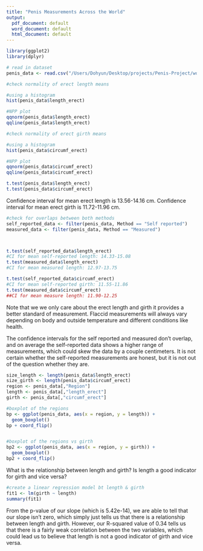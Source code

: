```yaml
---
title: "Penis Measurements Across the World"
output:
  pdf_document: default
  word_document: default
  html_document: default
---
```


```r
library(ggplot2)
library(dplyr)
```

```r
# read in dataset
penis_data <- read.csv("/Users/Dohyun/Desktop/projects/Penis-Project/world_penis_dataset/penis.csv")
```

```r
#check normality of erect length means

#using a histogram
hist(penis_data$length_erect)

#NPP plot
qqnorm(penis_data$length_erect)
qqline(penis_data$length_erect)
```

```r
#check normality of erect girth means

#using a histogram
hist(penis_data$circumf_erect)

#NPP plot
qqnorm(penis_data$circumf_erect)
qqline(penis_data$circumf_erect)
```

```r
t.test(penis_data$length_erect)
t.test(penis_data$circumf_erect)
```

Confidence interval for mean erect length is 13.56-14.16 cm.
Confidence interval for mean erect girth is 11.72-11.96 cm.

```r
#check for overlaps between both methods
self_reported_data <- filter(penis_data, Method == "Self reported")
measured_data <- filter(penis_data, Method == "Measured")



t.test(self_reported_data$length_erect)
#CI for mean self-reported length: 14.33-15.08
t.test(measured_data$length_erect)
#CI for mean measured length: 12.97-13.75

t.test(self_reported_data$circumf_erect)
#CI for mean self-reported girth: 11.55-11.86
t.test(measured_data$circumf_erect)
##CI for mean measure length: 11.90-12.25
```

Note that we we only care about the erect length and girth it provides a better standard of measurement. Flaccid measurements will always vary depending on body and outside temperature and different conditions like health.

The confidence intervals for the self reported and measured don't overlap, and on average the self-reported data shows a higher range of measurements, which could skew the data by a couple centimeters. It is not certain whether the self-reported measurements are honest, but it is not out of the question whether they are.

```r
size_length <- length(penis_data$length_erect)
size_girth <- length(penis_data$circumf_erect)
region <- penis_data[,"Region"]
length <- penis_data[,"length_erect"]
girth <- penis_data[,"circumf_erect"]

#boxplot of the regions
bp <- ggplot(penis_data, aes(x = region, y = length)) +
  geom_boxplot()
bp + coord_flip()


#boxplot of the regions vs girth
bp2 <- ggplot(penis_data, aes(x = region, y = girth)) +
  geom_boxplot()
bp2 + coord_flip()
```

What is the relationship between length and girth? Is length a good indicator for girth and vice versa?

```r
#create a linear regression model bt length & girth
fit1 <- lm(girth ~ length)
summary(fit1)
```

From the p-value of our slope (which is 5.42e-14), we are able to tell that our slope isn't zero, which simply just tells us that there is a relationship between length and girth. However, our R-squared value of 0.34 tells us that there is a fairly weak correlation between the two variables, which could lead us to believe that length is not a good indicator of girth and vice versa.
